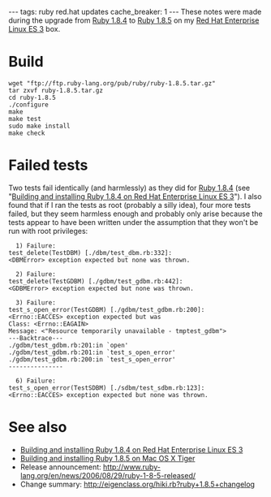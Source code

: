 ---
tags: ruby red.hat updates
cache_breaker: 1
---
These notes were made during the upgrade from [[Ruby 1.8.4]] to [[Ruby 1.8.5]] on my [[Red Hat Enterprise Linux ES 3]] box.

= Build =

<pre>wget "ftp://ftp.ruby-lang.org/pub/ruby/ruby-1.8.5.tar.gz"
tar zxvf ruby-1.8.5.tar.gz
cd ruby-1.8.5
./configure
make
make test
sudo make install
make check</pre>

= Failed tests =

Two tests fail identically (and harmlessly) as they did for [[Ruby 1.8.4]] (see "[[Building and installing Ruby 1.8.4 on Red Hat Enterprise Linux ES 3]]"). I also found that if I ran the tests as root (probably a silly idea), four more tests failed, but they seem harmless enough and probably only arise because the tests appear to have been written under the assumption that they won't be run with root privileges:

<pre>  1) Failure:
test_delete(TestDBM) [./dbm/test_dbm.rb:332]:
<DBMError> exception expected but none was thrown.

  2) Failure:
test_delete(TestGDBM) [./gdbm/test_gdbm.rb:442]:
<GDBMError> exception expected but none was thrown.

  3) Failure:
test_s_open_error(TestGDBM) [./gdbm/test_gdbm.rb:200]:
<Errno::EACCES> exception expected but was
Class: <Errno::EAGAIN>
Message: <"Resource temporarily unavailable - tmptest_gdbm">
---Backtrace---
./gdbm/test_gdbm.rb:201:in `open'
./gdbm/test_gdbm.rb:201:in `test_s_open_error'
./gdbm/test_gdbm.rb:200:in `test_s_open_error'
---------------

  6) Failure:
test_s_open_error(TestSDBM) [./sdbm/test_sdbm.rb:123]:
<Errno::EACCES> exception expected but none was thrown.</pre>

= See also =

* [[Building and installing Ruby 1.8.4 on Red Hat Enterprise Linux ES 3]]
* [[Building and installing Ruby 1.8.5 on Mac OS X Tiger]]
* Release announcement: http://www.ruby-lang.org/en/news/2006/08/29/ruby-1-8-5-released/
* Change summary: http://eigenclass.org/hiki.rb?ruby+1.8.5+changelog
